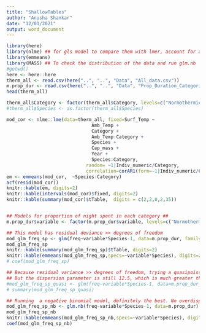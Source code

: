 ```yaml
---
title: "ShallowTables"
author: "Anusha Shankar"
date: "12/01/2021"
output: word_document
---
```



```r
library(here)
library(nlme) ## for gls model to compare them with lmer, account for autocorrelation
library(emmeans)
library(MASS) ## To check the distribution of the data and run glm.nb
#getwd()
here <- here::here
therm_all <- read.csv(here("..", "..", "Data", "All_data.csv"))
m.prop_dur <- read.csv(here("..", "..", "Data", "Prop_Duration_Categories.csv"))
head(therm_all)

therm_all$Category <- factor(therm_all$Category, levels=c("Normothermic", "Shallow Torpor", "Transition", "Deep Torpor"))
#therm_all$Species <- as.factor(therm_all$Species)

mod_cor <- nlme::lme(data=therm_all, fixed=Surf_Temp ~ 
                               Amb_Temp + 
                               Category + 
                               Amb_Temp:Category + 
                               Species + 
                               Cap_mass +
                               Year +
                               Species:Category,  
                             random= ~1|Indiv_numeric/Category, 
                             correlation=corAR1(form=~1|Indiv_numeric/Category))
em <- emmeans(mod_cor,  ~Species:Category)
acf(resid(mod_cor))
knitr::kable(em, digits=2)
knitr::kable(intervals(mod_cor)$fixed, digits=2)
knitr::kable(summary(mod_cor)$tTable,  digits = c(2,2,0,2,35))


## Models for proportion of night spent in each category ##
m.prop_dur$variable <- factor(m.prop_dur$variable, levels=c("Normothermic", "Shallow Torpor", "Transition", "Deep Torpor"))

## This model has residual deviance >> degrees of freedom
mod_glm_freq_sp <- glm(freq~variable*Species-1, data=m.prop_dur, family=poisson())
mod_glm_freq_sp
knitr::kable(summary(mod_glm_freq_sp)$tTable, digits=2)
knitr::kable(emmeans(mod_glm_freq_sp,specs=~variable*Species), digits=2)
# coef(mod_glm_freq_sp)

## Because residual variance >> degrees of freedom, trying a quasipoisson
## But the dispersion parameter is still 12.5, which is much greater than 1, meaning it's overdispersed
#mod_glm_freq_sp_quasi <- glm(freq~variable*Species-1, data=m.prop_dur_both, family=quasipoisson())
# summary(mod_glm_freq_sp_quasi)

## Running  a negative binomial model, definitely the best. No overdispserion now, much lower residual variance.
mod_glm_freq_sp_nb <- glm.nb(freq~variable*Species-1, data=m.prop_dur)
mod_glm_freq_sp_nb
knitr::kable(emmeans(mod_glm_freq_sp_nb,specs=~variable*Species), digits=2)
coef(mod_glm_freq_sp_nb)
```
